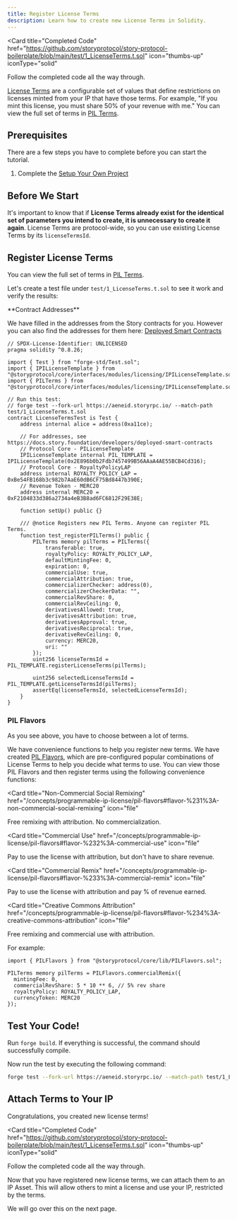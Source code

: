 ```yaml
---
title: Register License Terms
description: Learn how to create new License Terms in Solidity.
---
```


<Card
  title="Completed Code"
  href="https://github.com/storyprotocol/story-protocol-boilerplate/blob/main/test/1_LicenseTerms.t.sol"
  icon="thumbs-up"
  iconType="solid"
>
  Follow the completed code all the way through.
</Card>

[License Terms](/concepts/licensing-module/license-terms) are a configurable set of values that define restrictions on licenses minted from your IP that have those terms. For example, "If you mint this license, you must share 50% of your revenue with me." You can view the full set of terms in [PIL Terms](/concepts/programmable-ip-license/pil-terms).

## Prerequisites

There are a few steps you have to complete before you can start the tutorial.

1. Complete the [Setup Your Own Project](/developers/smart-contracts-guide/setup)

## Before We Start

It's important to know that if **License Terms already exist for the identical set of parameters you intend to create, it is unnecessary to create it again**. License Terms are protocol-wide, so you can use existing License Terms by its `licenseTermsId`.

## Register License Terms

You can view the full set of terms in [PIL Terms](/concepts/programmable-ip-license/pil-terms).

Let's create a test file under `test/1_LicenseTerms.t.sol` to see it work and verify the results:

<Note>
**Contract Addresses**

We have filled in the addresses from the Story contracts for you. However you can also find the addresses for them here: [Deployed Smart Contracts](/developers/deployed-smart-contracts)

</Note>

```solidity test/1_LicenseTerms.t.sol
// SPDX-License-Identifier: UNLICENSED
pragma solidity ^0.8.26;

import { Test } from "forge-std/Test.sol";
import { IPILicenseTemplate } from "@storyprotocol/core/interfaces/modules/licensing/IPILicenseTemplate.sol";
import { PILTerms } from "@storyprotocol/core/interfaces/modules/licensing/IPILicenseTemplate.sol";

// Run this test:
// forge test --fork-url https://aeneid.storyrpc.io/ --match-path test/1_LicenseTerms.t.sol
contract LicenseTermsTest is Test {
    address internal alice = address(0xa11ce);

    // For addresses, see https://docs.story.foundation/developers/deployed-smart-contracts
    // Protocol Core - PILicenseTemplate
    IPILicenseTemplate internal PIL_TEMPLATE = IPILicenseTemplate(0x2E896b0b2Fdb7457499B56AAaA4AE55BCB4Cd316);
    // Protocol Core - RoyaltyPolicyLAP
    address internal ROYALTY_POLICY_LAP = 0xBe54FB168b3c982b7AaE60dB6CF75Bd8447b390E;
    // Revenue Token - MERC20
    address internal MERC20 = 0xF2104833d386a2734a4eB3B8ad6FC6812F29E38E;

    function setUp() public {}

    /// @notice Registers new PIL Terms. Anyone can register PIL Terms.
    function test_registerPILTerms() public {
        PILTerms memory pilTerms = PILTerms({
            transferable: true,
            royaltyPolicy: ROYALTY_POLICY_LAP,
            defaultMintingFee: 0,
            expiration: 0,
            commercialUse: true,
            commercialAttribution: true,
            commercializerChecker: address(0),
            commercializerCheckerData: "",
            commercialRevShare: 0,
            commercialRevCeiling: 0,
            derivativesAllowed: true,
            derivativesAttribution: true,
            derivativesApproval: true,
            derivativesReciprocal: true,
            derivativeRevCeiling: 0,
            currency: MERC20,
            uri: ""
        });
        uint256 licenseTermsId = PIL_TEMPLATE.registerLicenseTerms(pilTerms);

        uint256 selectedLicenseTermsId = PIL_TEMPLATE.getLicenseTermsId(pilTerms);
        assertEq(licenseTermsId, selectedLicenseTermsId);
    }
}
```

### PIL Flavors

As you see above, you have to choose between a lot of terms.

We have convenience functions to help you register new terms. We have created [PIL Flavors](/concepts/programmable-ip-license/pil-flavors), which are pre-configured popular combinations of License Terms to help you decide what terms to use. You can view those PIL Flavors and then register terms using the following convenience functions:

<CardGroup cols={2}>

<Card
  title="Non-Commercial Social Remixing"
  href="/concepts/programmable-ip-license/pil-flavors#flavor-%231%3A-non-commercial-social-remixing"
  icon="file"
>
  Free remixing with attribution. No commercialization.
</Card>

<Card
  title="Commercial Use"
  href="/concepts/programmable-ip-license/pil-flavors#flavor-%232%3A-commercial-use"
  icon="file"
>
  Pay to use the license with attribution, but don't have to share revenue.
</Card>

<Card
  title="Commercial Remix"
  href="/concepts/programmable-ip-license/pil-flavors#flavor-%233%3A-commercial-remix"
  icon="file"
>
  Pay to use the license with attribution and pay % of revenue earned.
</Card>

<Card
  title="Creative Commons Attribution"
  href="/concepts/programmable-ip-license/pil-flavors#flavor-%234%3A-creative-commons-attribution"
  icon="file"
>
  Free remixing and commercial use with attribution.
</Card>

</CardGroup>

For example:

```solidity Solidity
import { PILFlavors } from "@storyprotocol/core/lib/PILFlavors.sol";

PILTerms memory pilTerms = PILFlavors.commercialRemix({
  mintingFee: 0,
  commercialRevShare: 5 * 10 ** 6, // 5% rev share
  royaltyPolicy: ROYALTY_POLICY_LAP,
  currencyToken: MERC20
});
```

## Test Your Code!

Run `forge build`. If everything is successful, the command should successfully compile.

Now run the test by executing the following command:

```bash
forge test --fork-url https://aeneid.storyrpc.io/ --match-path test/1_LicenseTerms.t.sol
```

## Attach Terms to Your IP

Congratulations, you created new license terms!

<Card
  title="Completed Code"
  href="https://github.com/storyprotocol/story-protocol-boilerplate/blob/main/test/1_LicenseTerms.t.sol"
  icon="thumbs-up"
  iconType="solid"
>
  Follow the completed code all the way through.
</Card>

Now that you have registered new license terms, we can attach them to an IP Asset. This will allow others to mint a license and use your IP, restricted by the terms.

We will go over this on the next page.
